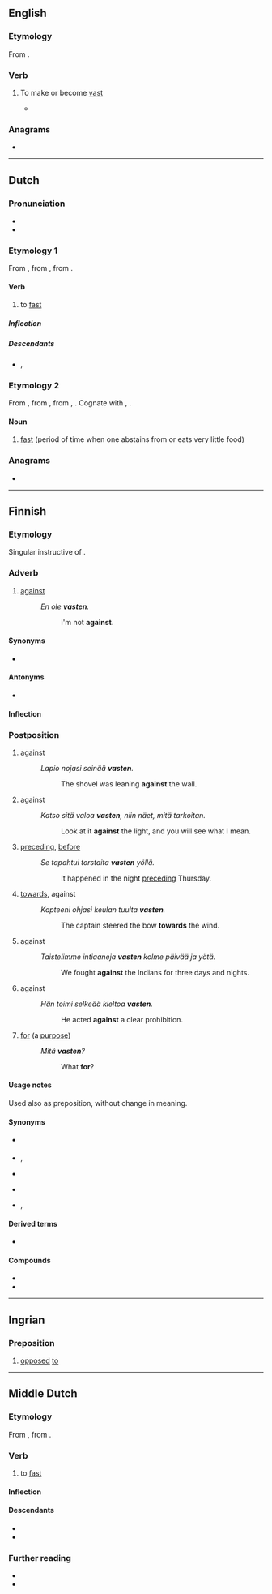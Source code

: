 ==English==

===Etymology===
From {{af|en|vast|-en|pos2=verbal suffix|id2=inchoative}}.

===Verb===
{{en-verb}}

# {{lb|en|rare|ambitransitive}} To make or become [[vast]]
#* {{quote-text|en|year=1871|title=The Sunday Magazine|page=425|passage=And while I gazed in wonder and incipient alarm, straightway the throne and the king seemed strangely to blend into one, and then to grow and expand on all sides; and still '''vastening''', and ever more '''vastening''', it presently rose from the earth, self-moved, tremulous in every part with life, huge, dreadful, with deep rifts, and chasms, and gulfs of darkness.}}

===Anagrams===
* {{anagrams|en|a=aenstv|Vestan|ventas|vestan}}

----

==Dutch==
{{wikipedia|lang=nl}}

===Pronunciation===
* {{audio|nl|nl-vasten.ogg|vasten}}
* {{rhymes|nl|ɑstən|s=2}}

===Etymology 1===
From {{inh|nl|dum|vasten}}, from {{inh|nl|odt|*faston}}, from {{inh|nl|gem-pro|*fastāną}}.

====Verb====
{{nl-verb}}

# to [[fast]]

=====Inflection=====
{{nl-conj-wk|vast}}

=====Descendants=====
* {{desc|dcr|vasten}}, {{l|dcr|vast}}

===Etymology 2===
From {{inh|nl|dum|vastene|g=f}}, from {{inh|nl|odt|*fastunna}}, from {{der|nl|gem-pro|*fastubniją}}, {{m|gem-pro|*fastubnijō}}. Cognate with {{cog|osx|fastunnia}}, {{cog|got|𐍆𐌰𐍃𐍄𐌿𐌱𐌽𐌹}}.

====Noun====
{{nl-noun|m|g2=n|-|-}}

# [[fast]] (period of time when one abstains from or eats very little food)

===Anagrams===
* {{l|nl|staven}}

----

==Finnish==

===Etymology===
Singular instructive of {{m|fi|vasta-}}.

===Adverb===
{{fi-adv}}

# {{lb|fi|colloquial|dialectal}} [[against]]
#: ''En ole '''vasten'''.''
#:: I'm not '''against'''.

====Synonyms====
* {{l|fi|vastaan}}

====Antonyms====
* {{l|fi|puolesta}}

====Inflection====
{{fi-decl-pron|1s=[[vasta-]]|5s=[[vastassa]]|7s=[[vastaan]]|13s=[[vasten]]|13p=[[vastoin]]|a11s=[[vastakkain]]|a12s=[[vastatusten]]}}

===Postposition===
{{fi-postp}}

# [[against]] {{gloss|of a position, touching}}
#: ''Lapio nojasi seinää '''vasten'''.''
#:: The shovel was leaning '''against''' the wall.
# against {{gloss|of a position, against a background}}
#: ''Katso sitä valoa '''vasten''', niin näet, mitä tarkoitan.''
#:: Look at it '''against''' the light, and you will see what I mean.
# [[preceding]], [[before]] {{gloss|immediately before}}
#: ''Se tapahtui torstaita '''vasten''' yöllä.''
#:: It happened in the night [[preceding]] Thursday.
# [[towards]], against {{gloss|to a direction}}
#: ''Kapteeni ohjasi keulan tuulta '''vasten'''.''
#:: The captain steered the bow '''towards''' the wind.
# against {{gloss|in opposition to, opposing}}
#: ''Taistelimme intiaaneja '''vasten''' kolme päivää ja yötä.''
#:: We fought '''against''' the Indians for three days and nights.
# against {{gloss|contrary to}}
#: ''Hän toimi selkeää kieltoa '''vasten'''.''
#:: He acted '''against''' a clear prohibition.
# {{lb|fi|colloquial}} [[for]] (a [[purpose]])
#: ''Mitä '''vasten'''?''
#:: What '''for'''?

====Usage notes====
Used also as preposition, without change in meaning.

====Synonyms====
* {{sense|preceding}} {{l|fi|ennen}}
* {{sense|to a direction}} {{l|fi|vastaan}}, {{l|fi|kohti}}
* {{sense|in opposition to}} {{l|fi|vastaan}}
* {{sense|contrary to}} {{l|fi|vastoin}}
* {{sense|for a purpose}} {{l|fi|varten}}, {{l|fi|takia}}

====Derived terms====
* {{l|fi|varta vasten}}

====Compounds====
* {{l|fi|vastenmielinen}}
* {{l|fi|vastentahtoinen}}

----

==Ingrian==

===Preposition===
{{head|izh|preposition}}

# [[opposed]] [[to]]

----

==Middle Dutch==

===Etymology===
From {{inh|dum|odt|*faston}}, from {{inh|dum|gem-pro|*fastāną}}.

===Verb===
{{dum-verb}}

# to [[fast]]

====Inflection====
{{rfinfl|dum|verb}}{{cln|dum|weak verbs}}

====Descendants====
* {{desc|nl|vasten}}
* {{desc|li|vaste}}

===Further reading===
* {{R:VMNW|ID11675|I}}
* {{R:MNW|61495|I}}